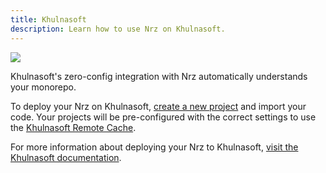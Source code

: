 ```yaml
---
title: Khulnasoft
description: Learn how to use Nrz on Khulnasoft.
---
```


![](/images/docs/nrz-x-khulnasoft.png)

Khulnasoft's zero-config integration with Nrz automatically understands your monorepo.

To deploy your Nrz on Khulnasoft, [create a new project](https://khulnasoft.com/new) and import your code. Your projects will be pre-configured with the correct settings to use the [Khulnasoft Remote Cache](https://khulnasoft.com/docs/monorepos/remote-caching).

For more information about deploying your Nrz to Khulnasoft, [visit the Khulnasoft documentation](https://khulnasoft.com/docs/concepts/monorepos/nrz).
